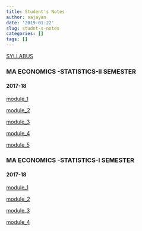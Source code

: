 ```yaml
---
title: Student's Notes
author: sajayan
date: '2019-01-22'
slug: studnt-s-notes
categories: []
tags: []
---
```

[SYLLABUS](/ECO STUDENT NOTES/Syllabus/syllabus.pdf)


### MA ECONOMICS -STATISTICS-II SEMESTER

#### 2017-18

[module_1](/ECO STUDENT NOTES/sem2/2ndSemmodule1.pdf)

[module_2](/ECO STUDENT NOTES/sem2/2ndSemmodule2.pdf)

[module_3](/ECO STUDENT NOTES/sem2/2ndSemmodule3.pdf)

[module_4](/ECO STUDENT NOTES/sem2/2ndSemmodule4.pdf)

[module_5](/ECO STUDENT NOTES/sem2/2ndSemmodule5.pdf)


### MA ECONOMICS -STATISTICS-I SEMESTER

#### 2017-18

[module_1](/ECO STUDENT NOTES/sem1/module1.pdf)

[module_2](/ECO STUDENT NOTES/sem1/module2.pdf)

[module_3](/ECO STUDENT NOTES/sem1/module3.pdf)

[module_4](/ECO STUDENT NOTES/sem1/module4.pdf)


